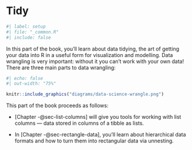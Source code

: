 # Tidy {#sec-tidy-intro .unnumbered}

```r
#| label: setup
#| file: "_common.R"
#| include: false
```

In this part of the book, you'll learn about data tidying, the art of getting your data into R in a useful form for visualization and modelling.
Data wrangling is very important: without it you can't work with your own data!
There are three main parts to data wrangling:

```r
#| echo: false
#| out-width: "75%"

knitr::include_graphics("diagrams/data-science-wrangle.png")
```

<!--# TO DO: Redo the diagram without highlighting import. -->

This part of the book proceeds as follows:

-   [Chapter -@sec-list-columns] will give you tools for working with list columns --- data stored in columns of a tibble as lists.

-   In [Chapter -@sec-rectangle-data], you'll learn about hierarchical data formats and how to turn them into rectangular data via unnesting.

<!--# TO DO: Revisit bullet points about new chapters. -->
